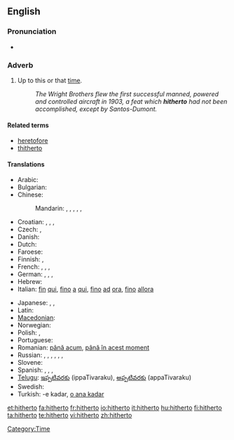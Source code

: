 ==English==

===Pronunciation===
* {{audio|en-us-hitherto.ogg|Audio (US)}}

===Adverb===
{{en-adv|-}}

# {{formal|or|legal}} Up to this or that [[time]]. <!--(used frequently in [[legal]] papers).-->
#: ''The Wright Brothers flew the first successful manned, powered and controlled aircraft in 1903, a feat which '''hitherto''' had not been accomplished, except by Santos-Dumont.''

====Related terms====
* [[heretofore]]
* [[thitherto]]

====Translations====
{{trans-top|up to this time}}
* Arabic: {{t|ar|حتى الآن|tr=Hattaa -l-'aana|sc=Arab}}
* Bulgarian: {{t|bg|досега|tr=dosegá|sc=Cyrl}}
* Chinese:
*: Mandarin: {{t|zh|到目前為止|sc=Hani}},  {{t|zh|到目前为止|tr=dào mùqián wéizhǐ|sc=Hani}},  {{t|zh|迄今|tr=qìjīn|sc=Hani}},  {{t|zh|迄今為止|sc=Hani}},  {{t|zh|迄今为止|tr=qìjīn wéizhǐ|sc=Hani}},  {{t|zh|至今|tr=zhìjīn|sc=Hani}}
* Croatian: {{t|hr|dosad|alt=dòsad}}, {{t-|hr|dosada|alt=dòsada}}, {{t-|hr|dotad|alt=dòtad}}, {{t|hr|dotada|alt=dòtada}}
* Czech: {{t|cs|doposud}}, {{t|cs|až dosud}}
* Danish: {{t|da|hidtil}}
* Dutch: {{t|nl|tot hiertoe}}
* Faroese: {{t-|fo|higartil|xs=Faroese}}
* Finnish: {{t-|fi|tähän mennessä}}, {{t|fi|siihen mennessä}}
* French: {{t+|fr|jusqu'ici}}, {{t+|fr|jusqu'alors}}, {{t|fr|jusqu'à maintenant}},  {{t|fr|jusqu'à présent}}
* German: {{t|de|bis dahin}}, {{t|de|bis dato}}, {{t+|de|bislang}},  {{t|de|bisher}}
* Hebrew: {{t|he|עד כה|sc=Hebr}}
* Italian: [[fin]] [[qui]], [[fino]] [[a]] [[qui]], [[fino]] [[ad]] [[ora]], [[fino]] [[allora]]
{{trans-mid}}
* Japanese: {{t|ja|今まで|tr=いままで, ima-made|sc=Jpan}},  {{t-|ja|これまで|tr=kore-made|sc=Jpan}},  {{t|ja|これまでのところ|tr=kore-made-no tokoro|sc=Jpan}}
* Latin: {{t+|la|adhuc|alt=adhūc}}
* [[Macedonian]]: {{t|mk|досега|tr=dósega|sc=Cyrl|xs=Macedonian}}
* Norwegian: {{t|no|hittil}}
* Polish: {{t|pl|dotychczas}}, {{t|pl|dotąd}}
* Portuguese: {{t|pt|até então}}
* Romanian: [[până acum]], [[până în acest moment]]
* Russian: {{t|ru|пока что|tr=poká čto|sc=Cyrl}} {{qualifier|read: poká što}},  {{t|ru|до сих пор|tr=do six pór|sc=Cyrl}},  {{t|ru|пока|tr=poká|sc=Cyrl}},  {{t|ru|на данный момент|tr=na dánnyj momént|sc=Cyrl}},  {{t|ru|на настоящий момент|tr=na nastojáščij momént|sc=Cyrl}}, {{t+|ru|доныне|tr=donýne|sc=Cyrl}}, {{t|ru|прежде|tr=préžde|sc=Cyrl}}
* Slovene: {{t|sl|do zdaj}}
* Spanish: {{t|es|hasta ahora}},  {{t|es|hasta aquí}},  {{t|es|hasta este momento}}, {{t|es|en ese entonces}}
* [[Telugu]]: [[ఇప్పటివరకు]] (ippaTivaraku), [[అప్పటివరకు]] (appaTivaraku)
* Swedish: {{t+|sv|hittills}}
* Turkish: -e kadar, [[o ana kadar]]
{{trans-bottom}}

[[Category:Time]]

[[et:hitherto]]
[[fa:hitherto]]
[[fr:hitherto]]
[[io:hitherto]]
[[it:hitherto]]
[[hu:hitherto]]
[[fi:hitherto]]
[[ta:hitherto]]
[[te:hitherto]]
[[vi:hitherto]]
[[zh:hitherto]]